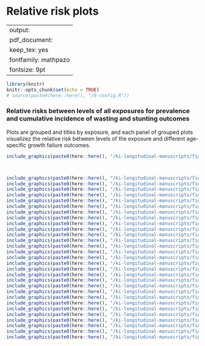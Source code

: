 # Relative risk plots {#RR}

---
output:
  pdf_document:
    keep_tex: yes
fontfamily: mathpazo
fontsize: 9pt
---

\raggedright


```r
library(knitr)
knitr::opts_chunk$set(echo = TRUE)
# source(paste0(here::here(), "/0-config.R"))
```

### Relative risks between levels of all exposures for prevalence and cumulative incidence of wasting and stunting outcomes

Plots are grouped and titles by exposure, and each panel of grouped plots visualizez the relative risk between levels of the exposure and different age-specific growth failure outcomes. 

```r
include_graphics(paste0(here::here(), "/ki-longitudinal-manuscripts/figures/risk-factor/RR-plots/fig-RR-sex.png"))



include_graphics(paste0(here::here(), "/ki-longitudinal-manuscripts/figures/risk-factor/RR-plots/fig-RR-birthlen.png"))
include_graphics(paste0(here::here(), "/ki-longitudinal-manuscripts/figures/risk-factor/RR-plots/fig-RR-birthwt.png"))
include_graphics(paste0(here::here(), "/ki-longitudinal-manuscripts/figures/risk-factor/RR-plots/fig-RR-cleanck.png"))
include_graphics(paste0(here::here(), "/ki-longitudinal-manuscripts/figures/risk-factor/RR-plots/fig-RR-earlybf.png"))
include_graphics(paste0(here::here(), "/ki-longitudinal-manuscripts/figures/risk-factor/RR-plots/fig-RR-fage.png"))
include_graphics(paste0(here::here(), "/ki-longitudinal-manuscripts/figures/risk-factor/RR-plots/fig-RR-feducyrs.png"))
include_graphics(paste0(here::here(), "/ki-longitudinal-manuscripts/figures/risk-factor/RR-plots/fig-RR-fhtcm.png"))
include_graphics(paste0(here::here(), "/ki-longitudinal-manuscripts/figures/risk-factor/RR-plots/fig-RR-gagebrth.png"))
include_graphics(paste0(here::here(), "/ki-longitudinal-manuscripts/figures/risk-factor/RR-plots/fig-RR-hdlvry.png"))
include_graphics(paste0(here::here(), "/ki-longitudinal-manuscripts/figures/risk-factor/RR-plots/fig-RR-hfoodsec.png"))
include_graphics(paste0(here::here(), "/ki-longitudinal-manuscripts/figures/risk-factor/RR-plots/fig-RR-hhwealth_quart.png"))
include_graphics(paste0(here::here(), "/ki-longitudinal-manuscripts/figures/risk-factor/RR-plots/fig-RR-impfloor.png"))
include_graphics(paste0(here::here(), "/ki-longitudinal-manuscripts/figures/risk-factor/RR-plots/fig-RR-impsan.png"))
include_graphics(paste0(here::here(), "/ki-longitudinal-manuscripts/figures/risk-factor/RR-plots/fig-RR-mage.png"))
include_graphics(paste0(here::here(), "/ki-longitudinal-manuscripts/figures/risk-factor/RR-plots/fig-RR-mbmi.png"))
include_graphics(paste0(here::here(), "/ki-longitudinal-manuscripts/figures/risk-factor/RR-plots/fig-RR-meducyrs.png"))
include_graphics(paste0(here::here(), "/ki-longitudinal-manuscripts/figures/risk-factor/RR-plots/fig-RR-mhtcm.png"))
include_graphics(paste0(here::here(), "/ki-longitudinal-manuscripts/figures/risk-factor/RR-plots/fig-RR-mwtkg.png"))
include_graphics(paste0(here::here(), "/ki-longitudinal-manuscripts/figures/risk-factor/RR-plots/fig-RR-nchldlt5.png"))
include_graphics(paste0(here::here(), "/ki-longitudinal-manuscripts/figures/risk-factor/RR-plots/fig-RR-nhh.png"))
include_graphics(paste0(here::here(), "/ki-longitudinal-manuscripts/figures/risk-factor/RR-plots/fig-RR-nrooms.png"))
include_graphics(paste0(here::here(), "/ki-longitudinal-manuscripts/figures/risk-factor/RR-plots/fig-RR-parity.png"))
include_graphics(paste0(here::here(), "/ki-longitudinal-manuscripts/figures/risk-factor/RR-plots/fig-RR-perdiar6.png"))
include_graphics(paste0(here::here(), "/ki-longitudinal-manuscripts/figures/risk-factor/RR-plots/fig-RR-perdiar24.png"))
include_graphics(paste0(here::here(), "/ki-longitudinal-manuscripts/figures/risk-factor/RR-plots/fig-RR-predexfd6.png"))
include_graphics(paste0(here::here(), "/ki-longitudinal-manuscripts/figures/risk-factor/RR-plots/fig-RR-rain_quartile.png"))
include_graphics(paste0(here::here(), "/ki-longitudinal-manuscripts/figures/risk-factor/RR-plots/fig-RR-safeh20.png"))
include_graphics(paste0(here::here(), "/ki-longitudinal-manuscripts/figures/risk-factor/RR-plots/fig-RR-single.png"))
include_graphics(paste0(here::here(), "/ki-longitudinal-manuscripts/figures/risk-factor/RR-plots/fig-RR-vagbrth.png"))
```

